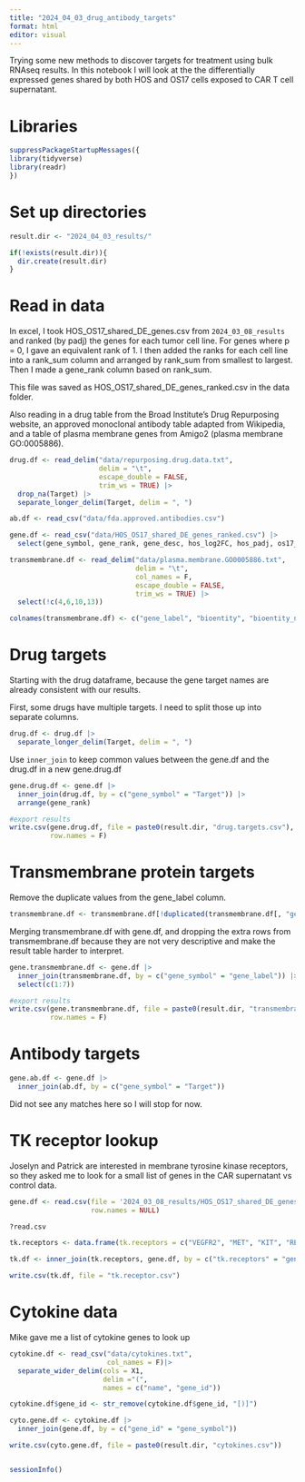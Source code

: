 ---
title: "2024_04_03_drug_antibody_targets"
format: html
editor: visual
---

Trying some new methods to discover targets for treatment using bulk RNAseq results. In this notebook I will look at the the differentially expressed genes shared by both HOS and OS17 cells exposed to CAR T cell supernatant.

# Libraries

```{r}
suppressPackageStartupMessages({
library(tidyverse)
library(readr)
})
```

# Set up directories

```{r}
result.dir <- "2024_04_03_results/"

if(!exists(result.dir)){
  dir.create(result.dir)
}
```

# Read in data

In excel, I took HOS_OS17_shared_DE_genes.csv from `2024_03_08_results` and ranked (by padj) the genes for each tumor cell line. For genes where p = 0, I gave an equivalent rank of 1. I then added the ranks for each cell line into a rank_sum column and arranged by rank_sum from smallest to largest. Then I made a gene_rank column based on rank_sum.

This file was saved as HOS_OS17_shared_DE_genes_ranked.csv in the data folder.

Also reading in a drug table from the Broad Institute's Drug Repurposing website, an approved monoclonal antibody table adapted from Wikipedia, and a table of plasma membrane genes from Amigo2 (plasma membrane GO:0005886).

```{r}
drug.df <- read_delim("data/repurposing.drug.data.txt", 
                      delim = "\t", 
                      escape_double = FALSE, 
                      trim_ws = TRUE) |> 
  drop_na(Target) |> 
  separate_longer_delim(Target, delim = ", ")

ab.df <- read_csv("data/fda.approved.antibodies.csv")

gene.df <- read_csv("data/HOS_OS17_shared_DE_genes_ranked.csv") |> 
  select(gene_symbol, gene_rank, gene_desc, hos_log2FC, hos_padj, os17_log2FC, os17_padj) # select only relevant columns

transmembrane.df <- read_delim("data/plasma.membrane.GO0005886.txt", 
                               delim = "\t", 
                               col_names = F,
                               escape_double = FALSE, 
                               trim_ws = TRUE) |> 
  select(!c(4,6,10,13))

colnames(transmembrane.df) <- c("gene_label", "bioentity", "bioentity_name", "annotation_class", "assigned_by", "taxon", "evidence_type", "panther_family", "type", "reference", "date", "organism")
```

# Drug targets

Starting with the drug dataframe, because the gene target names are already consistent with our results.

First, some drugs have multiple targets. I need to split those up into separate columns.

```{r}
drug.df <- drug.df |> 
  separate_longer_delim(Target, delim = ", ")
```

Use `inner_join` to keep common values between the gene.df and the drug.df in a new gene.drug.df

```{r}
gene.drug.df <- gene.df |> 
  inner_join(drug.df, by = c("gene_symbol" = "Target")) |> 
  arrange(gene_rank)

#export results
write.csv(gene.drug.df, file = paste0(result.dir, "drug.targets.csv"),
          row.names = F) 
```

# Transmembrane protein targets

Remove the duplicate values from the gene_label column.

```{r}
transmembrane.df <- transmembrane.df[!duplicated(transmembrane.df[, "gene_label"]),]
```

Merging transmembrane.df with gene.df, and dropping the extra rows from transmembrane.df because they are not very descriptive and make the result table harder to interpret.

```{r}
gene.transmembrane.df <- gene.df |> 
  inner_join(transmembrane.df, by = c("gene_symbol" = "gene_label")) |> 
  select(c(1:7))

#export results
write.csv(gene.transmembrane.df, file = paste0(result.dir, "transmembrane.targets.csv"),
          row.names = F)
```

# Antibody targets

```{r}
gene.ab.df <- gene.df |> 
  inner_join(ab.df, by = c("gene_symbol" = "Target"))
```

Did not see any matches here so I will stop for now.

# TK receptor lookup

Joselyn and Patrick are interested in membrane tyrosine kinase receptors, so they asked me to look for a small list of genes in the CAR supernatant vs control data.

```{r}
gene.df <- read.csv(file = '2024_03_08_results/HOS_OS17_shared_DE_genes.csv',
                    row.names = NULL)

?read.csv
```

```{r}
tk.receptors <- data.frame(tk.receptors = c("VEGFR2", "MET", "KIT", "RET", "AXL", "FLT3", "TIE2", "MER", "Tyro3"))
```

```{r}
tk.df <- inner_join(tk.receptors, gene.df, by = c("tk.receptors" = "gene_symbol"))

write.csv(tk.df, file = "tk.receptor.csv")
```

# Cytokine data

Mike gave me a list of cytokine genes to look up

```{r}
cytokine.df <- read_csv("data/cytokines.txt",
                        col_names = F)|> 
  separate_wider_delim(cols = X1, 
                       delim ="(",
                       names = c("name", "gene_id"))

cytokine.df$gene_id <- str_remove(cytokine.df$gene_id, "[)]")
```


```{r}
cyto.gene.df <- cytokine.df |> 
  inner_join(gene.df, by = c("gene_id" = "gene_symbol"))

write.csv(cyto.gene.df, file = paste0(result.dir, "cytokines.csv"))

```

```{r}

```
















```{r}
sessionInfo()
```
